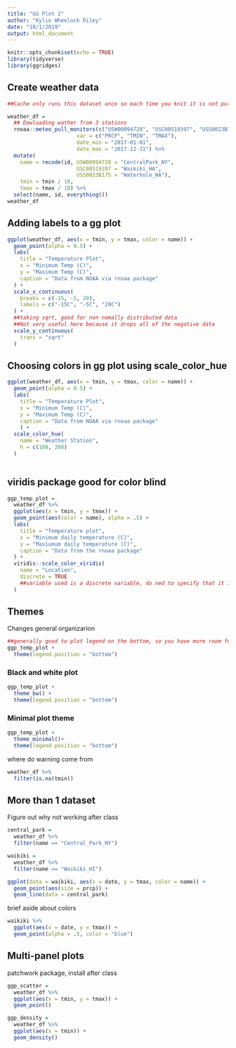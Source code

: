 ```yaml
---
title: "GG Plot 2"
author: "Kylie Wheelock Riley"
date: "10/1/2019"
output: html_document
---
```


```r
knitr::opts_chunk$set(echo = TRUE)
library(tidyverse)
library(ggridges)
```


## Create weather data 
```r
##Cache only runs this dataset once so each time you knit it is not pulling it from the server. 

weather_df = 
  ## Dowloading wather from 3 stations
  rnoaa::meteo_pull_monitors(c("USW00094728", "USC00519397", "USS0023B17S"),
                      var = c("PRCP", "TMIN", "TMAX"), 
                      date_min = "2017-01-01",
                      date_max = "2017-12-31") %>%
  mutate(
    name = recode(id, USW00094728 = "CentralPark_NY", 
                      USC00519397 = "Waikiki_HA",
                      USS0023B17S = "Waterhole_WA"),
    tmin = tmin / 10,
    tmax = tmax / 10) %>%
  select(name, id, everything())
weather_df
```

## Adding labels to a gg plot
```r
ggplot(weather_df, aes(x = tmin, y = tmax, color = name)) + 
  geom_point(alpha = 0.5) + 
  labs(
    title = "Temperature Plot",
    x = "Minimum Temp (C)",
    y = "Maximum Temp (C)",
    caption = "Data from NOAA via rnoaa package"
  ) +
  scale_x_continuous(
    breaks = c(-15, -5, 20),
    labels = c("-15C", "-5C", "20C")
  ) +
  ##taking sqrt, good for non nomally distributed data
  ##Not very useful here because it drops all of the negative data
  scale_y_continuous(
    trans = "sqrt"
  )


```

## Choosing colors in gg plot using scale_color_hue
```r
ggplot(weather_df, aes(x = tmin, y = tmax, color = name)) + 
  geom_point(alpha = 0.5) + 
  labs(
    title = "Temperature Plot",
    x = "Minimum Temp (C)",
    y = "Maximum Temp (C)",
    caption = "Data from NOAA via rnoaa package"
    ) +
  scale_color_hue(
    name = "Weather Station",
    h = c(100, 200)
  )
      
```

## viridis package good for color blind
```r
ggp_temp_plot = 
  weather_df %>% 
  ggplot(aes(x = tmin, y = tmax)) + 
  geom_point(aes(color = name), alpha = .5) + 
  labs(
    title = "Temperature plot",
    x = "Minimum daily temperature (C)",
    y = "Maxiumum daily temperature (C)",
    caption = "Data from the rnoaa package"
  ) + 
  viridis::scale_color_viridis(
    name = "Location", 
    discrete = TRUE
    ##variable used is a discrete variable, do ned to specify that it is true
  )
```

## Themes 

Changes general organizarion

```r
##generally good to plot legend on the bottom, so you have more room for your actual graph
ggp_temp_plot + 
  theme(legend.position = "bottom")

```
### Black and white plot
```r
ggp_temp_plot + 
  theme_bw() +
  theme(legend.position = "bottom")
```
### Minimal plot theme
```r
ggp_temp_plot + 
  theme_minimal()+
  theme(legend.position = "bottom")
```

where do warning come from
```r
weather_df %>% 
  filter(is.na(tmin))
```

## More than 1 dataset
Figure out why not working after class
```r
central_park = 
  weather_df %>% 
  filter(name == "Central_Park_NY")

waikiki = 
  weather_df %>% 
  filter(name == "Waikiki_HI")

ggplot(data = waikiki, aes(x = date, y = tmax, color = name)) +
  geom_point(aes(size = prcp)) +
  geom_line(data = central_park)

```

brief aside about colors
```r
waikiki %>% 
  ggplot(aes(x = date, y = tmax)) +
  geom_point(alpha = .5, color = "blue")
```


## Multi-panel plots 
patchwork package, install after class

```r
ggp_scatter =
  weather_df %>%
  ggplot(aes(x = tmin, y = tmax)) +
  geom_point()

ggp_density = 
  weather_df %>%
  ggplot(aes(x = tmin)) +
  geom_density()


```

